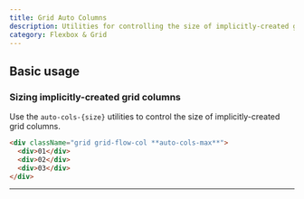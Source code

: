 ```yaml
---
title: Grid Auto Columns
description: Utilities for controlling the size of implicitly-created grid columns.
category: Flexbox & Grid
---
```



## Basic usage

### Sizing implicitly-created grid columns

Use the `auto-cols-{size}` utilities to control the size of implicitly-created grid columns.

```html
<div className="grid grid-flow-col **auto-cols-max**">
  <div>01</div>
  <div>02</div>
  <div>03</div>
</div>
```

---
